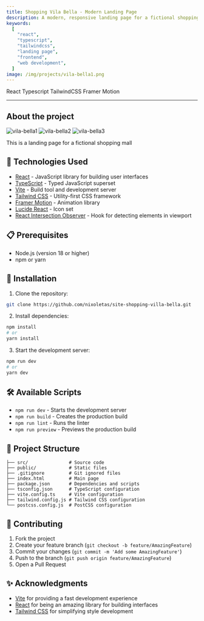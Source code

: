 ```yaml
---
title: Shopping Vila Bella - Modern Landing Page
description: A modern, responsive landing page for a fictional shopping mall built with React, TypeScript, and TailwindCSS. Features smooth animations and interactive elements.
keywords:
  [
    "react",
    "typescript",
    "tailwindcss",
    "landing page",
    "frontend",
    "web development",
  ]
image: /img/projects/vila-bella1.png
---
```



<div style={{ marginBottom: "1rem" }}>
  <Tag docLink="https://react.dev/">React</Tag>
  <Tag docLink="https://www.typescriptlang.org/">Typescript</Tag>
  <Tag docLink="https://tailwindcss.com/">TailwindCSS</Tag>
  <Tag docLink="https://www.framer.com/motion/">Framer Motion</Tag>
</div>

<CodeButton codeLink="https://github.com/nixoletas/site-shopping-villa-bella" />
<DemoButton liveLink="https://shopping-vila-bella.netlify.app/" />

---

<Justify>

## About the project

![vila-bella1](https://github.com/user-attachments/assets/e6dc10d0-41e7-4fd1-9e1d-8ba0fd8bcc7b)
![vila-bella2](https://github.com/user-attachments/assets/fe0d3e1c-1e97-4544-91a5-332f9c903b77)
![vila-bella3](https://github.com/user-attachments/assets/79bdb874-3126-41fc-8c18-8dc83663d2b7)

This is a landing page for a fictional shopping mall

## 🚀 Technologies Used

- [React](https://react.dev/) - JavaScript library for building user interfaces
- [TypeScript](https://www.typescriptlang.org/) - Typed JavaScript superset
- [Vite](https://vitejs.dev/) - Build tool and development server
- [Tailwind CSS](https://tailwindcss.com/) - Utility-first CSS framework
- [Framer Motion](https://www.framer.com/motion/) - Animation library
- [Lucide React](https://lucide.dev/) - Icon set
- [React Intersection Observer](https://github.com/thebuilder/react-intersection-observer) - Hook for detecting elements in viewport

## 📋 Prerequisites

- Node.js (version 18 or higher)
- npm or yarn

## 🔧 Installation

1. Clone the repository:

```bash
git clone https://github.com/nixoletas/site-shopping-villa-bella.git
```

2. Install dependencies:

```bash
npm install
# or
yarn install
```

3. Start the development server:

```bash
npm run dev
# or
yarn dev
```

## 🛠️ Available Scripts

- `npm run dev` - Starts the development server
- `npm run build` - Creates the production build
- `npm run lint` - Runs the linter
- `npm run preview` - Previews the production build

## 📁 Project Structure

```
├── src/               # Source code
├── public/            # Static files
├── .gitignore         # Git ignored files
├── index.html         # Main page
├── package.json       # Dependencies and scripts
├── tsconfig.json      # TypeScript configuration
├── vite.config.ts     # Vite configuration
├── tailwind.config.js # Tailwind CSS configuration
└── postcss.config.js  # PostCSS configuration
```

## 🤝 Contributing

1. Fork the project
2. Create your feature branch (`git checkout -b feature/AmazingFeature`)
3. Commit your changes (`git commit -m 'Add some AmazingFeature'`)
4. Push to the branch (`git push origin feature/AmazingFeature`)
5. Open a Pull Request

## ✨ Acknowledgments

- [Vite](https://vitejs.dev/) for providing a fast development experience
- [React](https://react.dev/) for being an amazing library for building interfaces
- [Tailwind CSS](https://tailwindcss.com/) for simplifying style development

</Justify>
